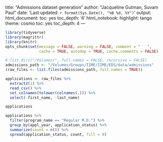 title: "Admissions dataset generation"
author: "Jacqueline Gutman, Suvam Paul"
date: 'Last updated: `r format(Sys.Date(), "%B %d, %Y") ` '
output:
  html_document:
    toc: yes
    toc_depth: '4'
  html_notebook:
    highlight: tango
    theme: cosmo
    toc: yes
    toc_depth: 4
---

```r
library(tidyverse)
library(magrittr)
library(knitr)
opts_chunk$set(message = FALSE, warning = FALSE, comment = "   ",
               cache = TRUE, autodep = TRUE, cache.comments = FALSE)

# list.dirs("/Volumes/", full.names = FALSE, recursive = FALSE)
admissions_path <- "/Volumes/Groups/IIME/IIME/EDS/data/admissions"
(raw_files <- list.files(admissions_path, full.names = TRUE))
```

```r
applications <- raw_files %>% 
  extract2(1) %>% 
  read_csv() %>%
  set_colnames(tolower(colnames(.))) %>%
  select(-first_name, -last_name)

applications
```

```r
applications %>%
  filter(program_name == "Regular M.D.") %>%
  group_by(appl_year, application_status) %>%
  summarize(count = n()) %>%
  spread(application_status, count, fill = 0)
```

